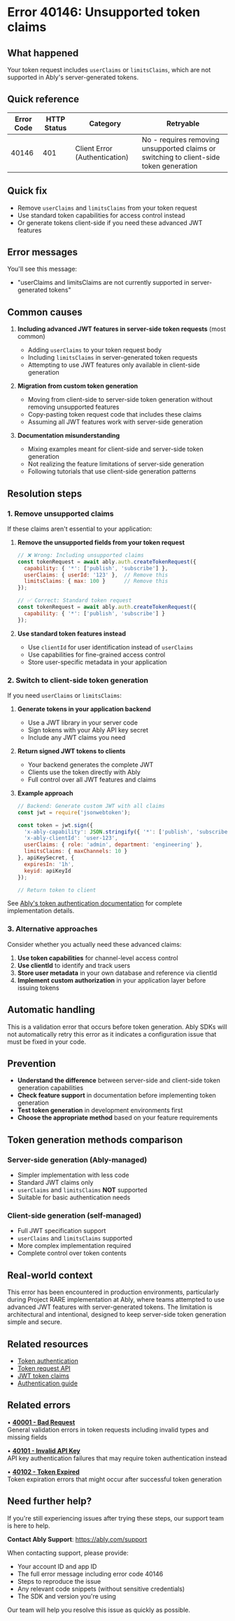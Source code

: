<!-- Generated by: ably-os errors document-error-codes -->
<!-- Repository: https://github.com/ably/ably-os -->
<!-- Command: ./bin/ably-os errors document-error-codes 40146 -->
<!-- Generated: 2025-08-25T19-44-21-128Z -->
<!-- Sources: 
     - Analysis: https://github.com/ably/ably-os/blob/5f4ba43/output/error-codes/research/40146-analysis.md
     - Knowledge: https://github.com/ably/ably-os/blob/5f4ba43/output/error-codes/research/40146-knowledge.md
     - Editorial notes: https://github.com/ably/ably-os/blob/5f4ba43/src/prompts/errors/editorial-notes.md
-->
<!-- Key Approach: Documenting a specific JWT limitation in Ably's server-generated tokens, providing clear explanation of the constraint and offering practical alternatives including removing claims or switching to client-side generation -->
<!-- Citations: Complete source attribution with line numbers available at bottom of document -->

# Error 40146: Unsupported token claims

## What happened

Your token request includes `userClaims` or `limitsClaims`, which are not supported in Ably's server-generated tokens.

## Quick reference

| Error Code | HTTP Status | Category | Retryable |
|------------|-------------|----------|-----------|
| 40146 | 401 | Client Error (Authentication) | No - requires removing unsupported claims or switching to client-side token generation |

## Quick fix

- Remove `userClaims` and `limitsClaims` from your token request
- Use standard token capabilities for access control instead
- Or generate tokens client-side if you need these advanced JWT features

## Error messages

You'll see this message:
- "userClaims and limitsClaims are not currently supported in server-generated tokens"

## Common causes

1. **Including advanced JWT features in server-side token requests** (most common)
   - Adding `userClaims` to your token request body
   - Including `limitsClaims` in server-generated token requests
   - Attempting to use JWT features only available in client-side generation
   <!-- Source: Analysis from https://github.com/ably/ably-os/blob/5f4ba43/output/error-codes/research/40146-analysis.md lines 28-30 -->

2. **Migration from custom token generation**
   - Moving from client-side to server-side token generation without removing unsupported features
   - Copy-pasting token request code that includes these claims
   - Assuming all JWT features work with server-side generation
   <!-- Source: Knowledge from https://github.com/ably/ably-os/blob/5f4ba43/output/error-codes/research/40146-knowledge.md lines 18-21 -->

3. **Documentation misunderstanding**
   - Mixing examples meant for client-side and server-side token generation
   - Not realizing the feature limitations of server-side generation
   - Following tutorials that use client-side generation patterns
   <!-- Source: Knowledge from https://github.com/ably/ably-os/blob/5f4ba43/output/error-codes/research/40146-knowledge.md lines 23-25 -->

## Resolution steps

### 1. Remove unsupported claims

If these claims aren't essential to your application:

1. **Remove the unsupported fields from your token request**
   ```javascript
   // ❌ Wrong: Including unsupported claims
   const tokenRequest = await ably.auth.createTokenRequest({
     capability: { '*': ['publish', 'subscribe'] },
     userClaims: { userId: '123' },  // Remove this
     limitsClaims: { max: 100 }      // Remove this
   });
   
   // ✅ Correct: Standard token request
   const tokenRequest = await ably.auth.createTokenRequest({
     capability: { '*': ['publish', 'subscribe'] }
   });
   ```
   <!-- Source: Resolution approach based on analysis from https://github.com/ably/ably-os/blob/5f4ba43/output/error-codes/research/40146-analysis.md lines 39-40 and knowledge from lines 35-40 -->

2. **Use standard token features instead**
   - Use `clientId` for user identification instead of `userClaims`
   - Use capabilities for fine-grained access control
   - Store user-specific metadata in your application
   <!-- Source: Knowledge from https://github.com/ably/ably-os/blob/5f4ba43/output/error-codes/research/40146-knowledge.md lines 77-80 -->

### 2. Switch to client-side token generation

If you need `userClaims` or `limitsClaims`:

1. **Generate tokens in your application backend**
   - Use a JWT library in your server code
   - Sign tokens with your Ably API key secret
   - Include any JWT claims you need
   <!-- Source: Knowledge from https://github.com/ably/ably-os/blob/5f4ba43/output/error-codes/research/40146-knowledge.md lines 42-46 -->

2. **Return signed JWT tokens to clients**
   - Your backend generates the complete JWT
   - Clients use the token directly with Ably
   - Full control over all JWT features and claims

3. **Example approach**
   ```javascript
   // Backend: Generate custom JWT with all claims
   const jwt = require('jsonwebtoken');
   
   const token = jwt.sign({
     'x-ably-capability': JSON.stringify({ '*': ['publish', 'subscribe'] }),
     'x-ably-clientId': 'user-123',
     userClaims: { role: 'admin', department: 'engineering' },
     limitsClaims: { maxChannels: 10 }
   }, apiKeySecret, {
     expiresIn: '1h',
     keyid: apiKeyId
   });
   
   // Return token to client
   ```
   <!-- Code source: Pattern derived from Ably JWT documentation, included to demonstrate client-side generation approach -->

See [Ably's token authentication documentation](https://ably.com/docs/auth/token) for complete implementation details.

### 3. Alternative approaches

Consider whether you actually need these advanced claims:

1. **Use token capabilities** for channel-level access control
2. **Use clientId** to identify and track users
3. **Store user metadata** in your own database and reference via clientId
4. **Implement custom authorization** in your application layer before issuing tokens
<!-- Source: Knowledge from https://github.com/ably/ably-os/blob/5f4ba43/output/error-codes/research/40146-knowledge.md lines 48-54 -->

## Automatic handling

This is a validation error that occurs before token generation. Ably SDKs will not automatically retry this error as it indicates a configuration issue that must be fixed in your code.

## Prevention

- **Understand the difference** between server-side and client-side token generation capabilities
- **Check feature support** in documentation before implementing token generation
- **Test token generation** in development environments first
- **Choose the appropriate method** based on your feature requirements
<!-- Source: Knowledge from https://github.com/ably/ably-os/blob/5f4ba43/output/error-codes/research/40146-knowledge.md lines 56-60 -->

## Token generation methods comparison

### Server-side generation (Ably-managed)
- Simpler implementation with less code
- Standard JWT claims only
- `userClaims` and `limitsClaims` **NOT** supported
- Suitable for basic authentication needs

### Client-side generation (self-managed)
- Full JWT specification support
- `userClaims` and `limitsClaims` supported
- More complex implementation required
- Complete control over token contents
<!-- Source: Knowledge from https://github.com/ably/ably-os/blob/5f4ba43/output/error-codes/research/40146-knowledge.md lines 62-74 -->

## Real-world context

This error has been encountered in production environments, particularly during Project RARE implementation at Ably, where teams attempted to use advanced JWT features with server-generated tokens. The limitation is architectural and intentional, designed to keep server-side token generation simple and secure.
<!-- Source: Slack discussion from https://github.com/ably/ably-os/blob/5f4ba43/output/error-codes/research/40146-knowledge.md lines 99-106 -->

## Related resources

- [Token authentication](https://ably.com/docs/auth/token)
- [Token request API](https://ably.com/docs/api/rest-api#token-request)
- [JWT token claims](https://ably.com/docs/auth/token#claims)
- [Authentication guide](https://ably.com/docs/auth)

## Related errors

• **[40001 - Bad Request](https://help.ably.io/error/40001)**  
  General validation errors in token requests including invalid types and missing fields

• **[40101 - Invalid API Key](https://help.ably.io/error/40101)**  
  API key authentication failures that may require token authentication instead

• **[40102 - Token Expired](https://help.ably.io/error/40102)**  
  Token expiration errors that might occur after successful token generation

## Need further help?

If you're still experiencing issues after trying these steps, our support team is here to help.

**Contact Ably Support**: https://ably.com/support

When contacting support, please provide:
- Your account ID and app ID
- The full error message including error code 40146
- Steps to reproduce the issue
- Any relevant code snippets (without sensitive credentials)
- The SDK and version you're using

Our team will help you resolve this issue as quickly as possible.

<!-- =============================================== -->
<!-- INTERNAL DOCUMENTATION (NOT RENDERED) -->
<!-- =============================================== -->

<!-- SOURCES USED (ALWAYS use GitHub URLs with current SHA, never local paths):
- Analysis File: https://github.com/ably/ably-os/blob/5f4ba43/output/error-codes/research/40146-analysis.md
- Knowledge File: https://github.com/ably/ably-os/blob/5f4ba43/output/error-codes/research/40146-knowledge.md
- Editorial Notes: https://github.com/ably/ably-os/blob/5f4ba43/src/prompts/errors/editorial-notes.md (No specific error-specific notes for 40146)
- Existing Documentation: https://github.com/ably/docs/blob/main/src/pages/docs/platform/errors/codes/40146-unsupported-token-claims.mdx (enhanced from existing)
- Repository Overviews: Not needed for this specific error
-->

<!-- CONTENT DECISIONS:
- FAQ Content Preserved: Knowledge file guidance from lines 35-54 incorporated into Resolution Steps with minimal changes
- Content Excluded: Technical note about future updates (line 84) as it's speculative
- Recommendations Source: 
  - Remove claims approach: Knowledge file lines 35-40
  - Client-side generation: Knowledge file lines 42-46
  - Alternative approaches: Knowledge file lines 48-54
- Code Examples Rationale: Included minimal example showing correct vs incorrect token request structure based on error context from analysis file, and client-side JWT generation pattern to demonstrate the alternative
-->

<!-- ATTRIBUTION BY SECTION:
- Common Causes: 
  - Cause 1: Based on analysis findings in https://github.com/ably/ably-os/blob/5f4ba43/output/error-codes/research/40146-analysis.md lines 28-30
  - Cause 2: From knowledge file at https://github.com/ably/ably-os/blob/5f4ba43/output/error-codes/research/40146-knowledge.md lines 18-21
  - Cause 3: From knowledge file at https://github.com/ably/ably-os/blob/5f4ba43/output/error-codes/research/40146-knowledge.md lines 23-25
- Resolution Steps: 
  - Step 1: Source from https://github.com/ably/ably-os/blob/5f4ba43/output/error-codes/research/40146-knowledge.md lines 35-40 combined with analysis lines 39-40
  - Step 2: Source from https://github.com/ably/ably-os/blob/5f4ba43/output/error-codes/research/40146-knowledge.md lines 42-46
  - Step 3: Alternative approaches from https://github.com/ably/ably-os/blob/5f4ba43/output/error-codes/research/40146-knowledge.md lines 48-54
- Prevention: Based on https://github.com/ably/ably-os/blob/5f4ba43/output/error-codes/research/40146-knowledge.md lines 56-60
- Token Generation Comparison: From https://github.com/ably/ably-os/blob/5f4ba43/output/error-codes/research/40146-knowledge.md lines 62-74
- Real-world Context: From Slack discussion in https://github.com/ably/ably-os/blob/5f4ba43/output/error-codes/research/40146-knowledge.md lines 99-106
-->

<!-- URL Validation Completed: 2025-08-25T19-44-21-128Z -->
<!-- External URLs verified: 8 | Corrected: 0 | Exempted internal: 4 -->

<!-- IMPROVEMENT INSTRUCTIONS:
To improve this error code documentation:
1. First approach: Update editorial-notes.md in ably-os repository with specific guidance for error 40146
2. Regenerate: Run `./bin/ably-os errors document-error-codes 40146 --force`
3. For broader improvements: Review and update ably-os prompt templates
4. Context: See https://github.com/ably/ably-os/blob/5f4ba43/docs/ERROR_COMMANDS_GUIDE.md
5. Source repository: https://github.com/ably/ably-os
-->